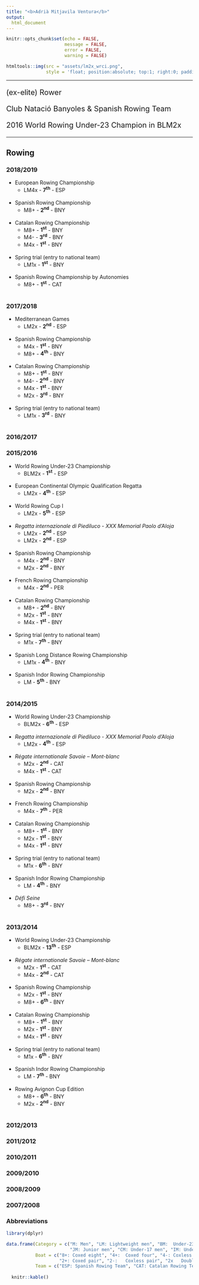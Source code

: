 ```yaml
---
title: "<b>Adrià Mitjavila Ventura</b>"
output: 
  html_document
---
```


```r
knitr::opts_chunk$set(echo = FALSE,
                      message = FALSE,
                      error = FALSE,
                      warning = FALSE)
```


```r
htmltools::img(src = "assets/lm2x_wrci.png", 
               style = 'float; position:absolute; top:1; right:0; padding-top: 20px; padding-right: 420px; height:200px')
```

***

<p style = "font-size:20px;">(ex-elite) Rower</p>

<p style = "font-size:20px;">Club Natació Banyoles & Spanish Rowing Team</p>

<p style = "font-size:20px;">2016 World Rowing Under-23 Champion in BLM2x</p>

***

## Rowing {.tabset}


### 2018/2019

* European Rowing Championship
    + LM4x - **7^th^** - ESP <br><br>

* Spanish Rowing Championship
    + M8+ - **2^nd^** - BNY <br><br>
    
* Catalan Rowing Championship
    + M8+ - **1^st^** - BNY 
    + M4- - **3^rd^** - BNY 
    + M4x - **1^st^** - BNY <br><br>
    
* Spring trial (entry to national team)
    + LM1x - **1^st^** - BNY <br><br>
    
* Spanish Rowing Championship by Autonomies
    + M8+ - **1^st^** - CAT <br><br>

### 2017/2018

* Mediterranean Games
    + LM2x - **2^nd^** - ESP <br><br>

* Spanish Rowing Championship
    + M4x - **1^st^** - BNY
    + M8+ - **4^th^** - BNY <br><br>
    
* Catalan Rowing Championship
    + M8+ - **1^st^** - BNY 
    + M4- - **2^nd^** - BNY 
    + M4x - **1^st^** - BNY 
    + M2x - **3^rd^** - BNY <br><br>

* Spring trial (entry to national team)
    + LM1x - **3^rd^** - BNY <br><br>
 
### 2016/2017



### 2015/2016

* World Rowing Under-23 Championship
    + BLM2x - **1^st^** - ESP <br><br>
    
* European Continental Olympic Qualification Regatta
    + LM2x - **4^th^** - ESP <br><br>

* World Rowing Cup I
    + LM2x - **5^th^** - ESP <br><br>

* *Regatta internazionale di Piediluco - XXX Memorial Paolo d’Aloja*
    + LM2x - **2^nd^** - ESP
    + LM2x - **2^nd^** - ESP <br><br>

* Spanish Rowing Championship
    + M4x - **2^nd^** - BNY 
    + M2x - **2^nd^** - BNY <br><br>
    
* French Rowing Championship
    + M4x - **2^nd^** - PER <br><br>
    
* Catalan Rowing Championship
    + M8+ - **2^nd^** - BNY 
    + M2x - **1^st^** - BNY 
    + M4x - **1^st^** - BNY <br><br>
    
* Spring trial (entry to national team)
    + M1x - **7^th^** - BNY <br><br>

* Spanish Long Distance Rowing Championship
    + LM1x - **4^th^** - BNY <br><br>

* Spanish Indor Rowing Championship
    + LM - **5^th^** - BNY <br><br>

### 2014/2015

* World Rowing Under-23 Championship
    + BLM2x - **6^th^** - ESP <br><br>

* *Regatta internazionale di Piediluco - XXX Memorial Paolo d’Aloja*
    + LM2x - **4^th^** - ESP <br><br>
    
* *Régate internationale Savoie – Mont-blanc*
    + M2x - **2^nd^** - CAT
    + M4x - **1^st^** - CAT <br><br>

* Spanish Rowing Championship
    + M2x - **2^nd^** - BNY <br><br>
    
* French Rowing Championship
    + M4x - **7^th^** - PER <br><br>
    
* Catalan Rowing Championship
    + M8+ - **1^st^** - BNY 
    + M2x - **1^st^** - BNY 
    + M4x - **1^st^** - BNY <br><br>
    
* Spring trial (entry to national team)
    + M1x - **6^th^** - BNY <br><br>

* Spanish Indor Rowing Championship
    + LM - **4^th^** - BNY <br><br>
    
* *Défi Seine*
    + M8+ - **3^rd^** - BNY <br><br>

### 2013/2014

* World Rowing Under-23 Championship
    + BLM2x - **13^th^** - ESP <br><br>

* *Régate internationale Savoie – Mont-blanc*
    + M2x - **1^st^** - CAT
    + M4x - **2^nd^** - CAT <br><br>

* Spanish Rowing Championship
    + M2x - **1^st^** - BNY
    + M8+ - **6^th^** - BNY <br><br>
    
* Catalan Rowing Championship
    + M8+ - **1^st^** - BNY 
    + M2x - **1^st^** - BNY 
    + M4x - **1^st^** - BNY <br><br>
    
* Spring trial (entry to national team)
    + M1x - **6^th^** - BNY <br><br>

* Spanish Indor Rowing Championship
    + LM - **7^th^** - BNY <br><br>

* Rowing Avignon Cup Edition
    + M8+ - **6^th^** - BNY
    + M2x - **2^nd^** - BNY <br><br>

### 2012/2013

### 2011/2012

### 2010/2011

### 2009/2010

### 2008/2009

### 2007/2008

### Abbreviations

```r
library(dplyr)

data.frame(Category = c("M: Men", "LM: Lightweight men", "BM:  Under-23 men", "BLM: Under-23 lightweight men", 
                        "JM: Junior men", "CM: Under-17 men", "IM: Under-15 men", "AM: Under-13 men"),
           Boat = c("8+: Coxed eight", "4+:  Coxed four", "4-: Coxless four", "4x: Quadruple scull", 
                    "2+: Coxed pair", "2-:   Coxless pair", "2x   Double scull", "1x:  Single scull"),
           Team = c("ESP: Spanish Rowing Team", "CAT: Catalan Rowing Team", "BNY: Club Natació Banyoles", "PER: Aviron Perpignan 66", " ", " ", " ", " ")) %>%
  
  knitr::kable()

```
